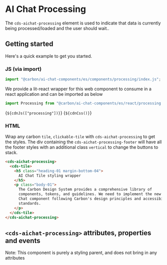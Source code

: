 
<Meta of={ProcessingStories} />

# AI Chat Processing

The `cds-aichat-processing` element is used to indicate that data is currently being processed/loaded and the user should wait..

## Getting started

Here's a quick example to get you started.

### JS (via import)

```javascript
import "@carbon/ai-chat-components/es/components/processing/index.js";
```

We provide a lit-react wrapper for this web component to consume in a react application and can be imported as below

```javascript
import Processing from "@carbon/ai-chat-components/es/react/processing.js";
```

<Markdown>{`${cdnJs(["processing"])}`}</Markdown>
<Markdown>{`${cdnCss()}`}</Markdown>

### HTML

Wrap any carbon `tile`, `clickable-tile` with `cds-aichat-processing` to get the styles.
The div containing the `cds-aichat-processing-footer` will have all the footer styles with an additional class `vertical` to change the buttons to stack.

```html
<cds-aichat-processing>
  <cds-tile>
    <h5 class="heading-01 margin-bottom-04">
      AI Chat Tile styling wrapper
    </h5>
    <p class="body-01">
      The Carbon Design System provides a comprehensive library of
      components, tokens, and guidelines. We need to implement the new AI
      Chat component following Carbon's design principles and accessibility
      standards.
    </p>
  </cds-tile>
</cds-aichat-processing>
```

## `<cds-aichat-processing>` attributes, properties and events

Note: This component is purely a styling parent, and does not bring in any attributes